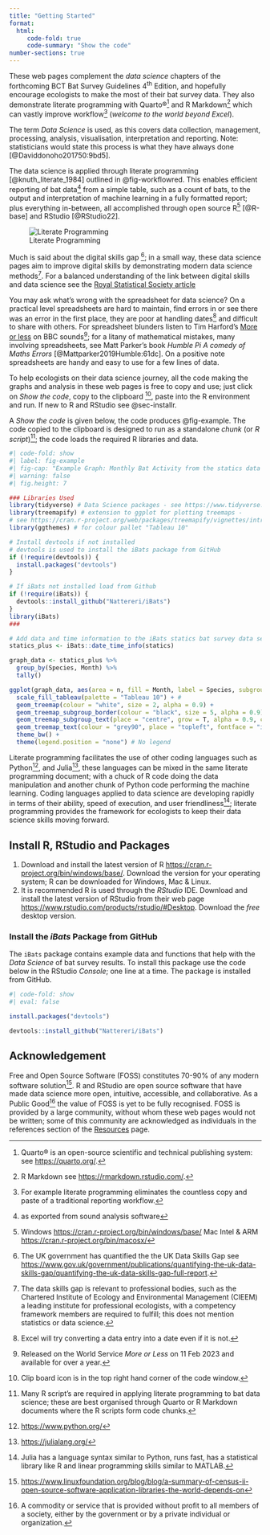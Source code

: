 ```yaml
---
title: "Getting Started"
format: 
  html:
     code-fold: true
     code-summary: "Show the code"
number-sections: true
---
```


These web pages complement the *data science* chapters of the forthcoming BCT Bat Survey Guidelines 4^th^ Edition, and hopefully encourage ecologists to make the most of their bat survey data. They also demonstrate literate programming with Quarto®[^1] and R Markdown[^13] which can vastly improve workflow[^23] (*welcome to the world beyond Excel*).

The term _Data Science_ is used, as this covers data collection, management, processing, analysis, visualisation, interpretation and reporting. Note: statisticians would state this process is what they have always done [@Daviddonoho201750:9bd5].

The data science is applied through literate programming [@knuth_literate_1984] outlined in @fig-workflowred. This enables efficient reporting of bat data[^8] from a simple table, such as a count of bats, to the output and interpretation of machine learning in a fully formatted report; plus everything in-between, all accomplished through open source R[^9] [@R-base] and RStudio [@RStudio22]. 

![Literate Programming](Images/workflowRed.png){#fig-workflowred}

Much is said about the digital skills gap [^20]; in a small way, these data science pages aim to improve digital skills by demonstrating modern data science methods[^21]. For a balanced understanding of the link between digital skills and data science see the [Royal Statistical Society article](https://realworlddatascience.net/news-and-views/editors-blog/posts/2023/02/14/digital-skills.html)

You may ask what's wrong with the spreadsheet for data science? On a practical level spreadsheets are hard to maintain, find errors in or see there was an error in the first place, they are poor at handling dates[^22] and difficult to share with others.  For spreadsheet blunders listen to Tim Harford's [More or less](https://www.bbc.co.uk/sounds/play/w3ct3k5z) on BBC sounds[^24]; for a litany of mathematical mistakes, many involving spreadsheets, see Matt Parker's book _Humble Pi A comedy of Maths Errors_ [@Mattparker2019Humble:61dc]. On a positive note spreadsheets are handy and easy to use for a few lines of data.

To help ecologists on their data science journey, all the code making the graphs and analysis in these web pages is free to copy and use;  just click on  _Show the code_, copy to the clipboard [^2], paste into the R environment and run. If new to R and RStudio see @sec-installr. 

A _Show the code_ is given below, the code produces @fig-example.  The code copied to the clipboard is designed to run as a standalone _chunk_ (or _R script_)[^11]; the code loads the required R libraries and data.



```r
#| code-fold: show
#| label: fig-example
#| fig-cap: "Example Graph: Monthly Bat Activity from the statics data set in the iBats Package"
#| warning: false
#| fig.height: 7

### Libraries Used
library(tidyverse) # Data Science packages - see https://www.tidyverse.org/
library(treemapify) # extension to ggplot for plotting treemaps -
# see https://cran.r-project.org/web/packages/treemapify/vignettes/introduction-to-treemapify.html
library(ggthemes) # for colour pallet "Tableau 10"

# Install devtools if not installed
# devtools is used to install the iBats package from GitHub
if (!require(devtools)) {
  install.packages("devtools")
}

# If iBats not installed load from Github
if (!require(iBats)) {
  devtools::install_github("Nattereri/iBats")
}
library(iBats)
###

# Add data and time information to the iBats statics bat survey data set using the iBats::date_time_info
statics_plus <- iBats::date_time_info(statics)

graph_data <- statics_plus %>%
  group_by(Species, Month) %>%
  tally()

ggplot(graph_data, aes(area = n, fill = Month, label = Species, subgroup = Month)) +
  scale_fill_tableau(palette = "Tableau 10") + #
  geom_treemap(colour = "white", size = 2, alpha = 0.9) +
  geom_treemap_subgroup_border(colour = "black", size = 5, alpha = 0.9) +
  geom_treemap_subgroup_text(place = "centre", grow = T, alpha = 0.9, colour = "grey20", min.size = 0) +
  geom_treemap_text(colour = "grey90", place = "topleft", fontface = "italic", reflow = T, min.size = 0, alpha = 0.9) +
  theme_bw() +
  theme(legend.position = "none") # No legend
```

Literate programming facilitates the use of other coding languages such as Python[^6], and Julia[^7], these languages can be mixed in the same literate programming document; with a chuck of R code doing the data manipulation  and another chunk of Python code performing the machine learning.  Coding languages applied to data science are developing rapidly in terms of their ability, speed of execution, and user friendliness[^5]; literate programming provides the framework for ecologists to keep their data science skills moving forward.



[^1]: Quarto® is an open-source scientific and technical publishing system: see <https://quarto.org/>.
[^13]: R Markdown see <https://rmarkdown.rstudio.com/>.
[^2]: Clip board icon is in the top right hand corner of the code window.

[^5]:  Julia has a language syntax similar to Python, runs fast, has a statistical library like R and linear programming skills similar to MATLAB.
[^6]: <https://www.python.org/>
[^7]: <https://julialang.org/>
[^8]:  as exported from sound analysis software
[^9]:  Windows <https://cran.r-project.org/bin/windows/base/> Mac Intel & ARM <https://cran.r-project.org/bin/macosx/>

[^11]: Many R script's are required in applying literate programming to bat data science; these are best organised through Quarto or R Markdown documents where the R scripts form code chunks.

[^20]: The UK government has quantified the the UK Data Skills Gap see <https://www.gov.uk/government/publications/quantifying-the-uk-data-skills-gap/quantifying-the-uk-data-skills-gap-full-report>.
[^21]: The data skills gap is relevant to professional bodies, such as the Chartered Institute of Ecology and Environmental Management (CIEEM) a leading institute for professional ecologists, with a competency framework members are required to fulfill; this does not mention statistics or data science.
[^22]: Excel will try converting a data entry into a date even if it is not.
[^23]: For example literate programming eliminates the countless copy and paste of a traditional reporting workflow.
[^24]: Released on the World Service _More or Less_ on 11 Feb 2023 and available for over a year.

## Install R, RStudio and Packages {#sec-installr}

1.  Download and install the latest version of R <https://cran.r-project.org/bin/windows/base/>. Download the version for your operating system; R can be downloaded for Windows, Mac & Linux.\
2.  It is recommended R is used through the *RStudio* IDE. Download and install the latest version of RStudio from their web page <https://www.rstudio.com/products/rstudio/#Desktop>. Download the *free* desktop version.

### Install the *iBats* Package from GitHub

The `iBats` package contains example data and functions that help with the *Data Science* of bat survey results. To install this package use the code below in the RStudio _Console_; one line at a time. The package is installed from GitHub.


```r
#| code-fold: show
#| eval: false

install.packages("devtools")

devtools::install_github("Nattereri/iBats")


```

## Acknowledgement {.unnumbered}


Free and Open Source Software (FOSS) constitutes 70-90% of any modern software solution[^31]. R and RStudio are 
open source software that have made data science more open, intuitive, accessible, and collaborative. As a Public Good[^10] the value of FOSS is yet to be fully recognised. FOSS is provided by a large community, without whom these web pages would not be written; some of this community are acknowledged as individuals in the references section of the [Resources](https://bat-survey-reporting.netlify.app/resources.html) page.

[^10]: A commodity or service that is provided without profit to all members of a society, either by the government or by a private individual or organization.

[^31]: <https://www.linuxfoundation.org/blog/blog/a-summary-of-census-ii-open-source-software-application-libraries-the-world-depends-on>
